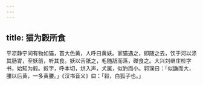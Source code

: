 ```yaml
---
---
---
```

title: 猫为豰所食
---



平凉静宁间有物如猫，首大色黄，人呼曰黄妖。家猫遇之，即随之去，饮于河以涤其肠胃，至妖前，听其食。妖以舌舐之，毛随舐而落，磔食之。大兴刘继庄检字书，始知为豰。豰字，呼本切，烘入声，犬属，似豹而小。郭璞曰：「似鼬而大，腰以后黄，一多黄腰。」《汉书音义》曰：「豰，白狐子也。」